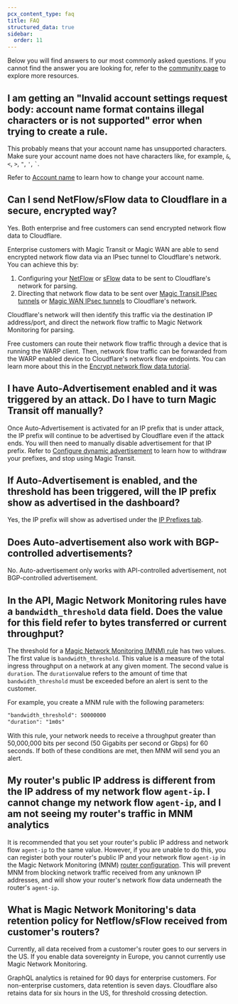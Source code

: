 ```yaml
---
pcx_content_type: faq
title: FAQ
structured_data: true
sidebar:
  order: 11
---
```


Below you will find answers to our most commonly asked questions. If you cannot find the answer you are looking for, refer to the [community page](https://community.cloudflare.com/) to explore more resources.

## I am getting an "Invalid account settings request body: account name format contains illegal characters or is not supported" error when trying to create a rule.

This probably means that your account name has unsupported characters. Make sure your account name does not have characters like, for example, `&`, `<`, `>`, `"`, `'`, ``` ` ```.

Refer to [Account name](/fundamentals/account/create-account/#account-name) to learn how to change your account name.

## Can I send NetFlow/sFlow data to Cloudflare in a secure, encrypted way?

Yes. Both enterprise and free customers can send encrypted network flow data to Cloudflare.

Enterprise customers with Magic Transit or Magic WAN are able to send encrypted network flow data via an IPsec tunnel to Cloudflare's network. You can achieve this by:

1. Configuring your [NetFlow](/magic-network-monitoring/routers/netflow-ipfix-config/) or [sFlow](/magic-network-monitoring/routers/sflow-config/) data to be sent to Cloudflare's network for parsing.
2. Directing that network flow data to be sent over [Magic Transit IPsec tunnels](/magic-transit/how-to/configure-tunnel-endpoints/) or [Magic WAN IPsec tunnels](/magic-wan/configuration/manually/how-to/configure-tunnel-endpoints/) to Cloudflare's network.

Cloudflare's network will then identify this traffic via the destination IP address/port, and direct the network flow traffic to Magic Network Monitoring for parsing.

Free customers can route their network flow traffic through a device that is running the WARP client. Then, network flow traffic can be forwarded from the WARP enabled device to Cloudflare's network flow endpoints. You can learn more about this in the [Encrypt network flow data tutorial](/magic-network-monitoring/tutorials/encrypt-network-flow-data).

## I have Auto-Advertisement enabled and it was triggered by an attack. Do I have to turn Magic Transit off manually?

Once Auto-Advertisement is activated for an IP prefix that is under attack, the IP prefix will continue to be advertised by Cloudflare even if the attack ends. You will then need to manually disable advertisement for that IP prefix. Refer to [Configure dynamic advertisement](/byoip/concepts/dynamic-advertisement/best-practices/#configure-dynamic-advertisement) to learn how to withdraw your prefixes, and stop using Magic Transit.

## If Auto-Advertisement is enabled, and the threshold has been triggered, will the IP prefix show as advertised in the dashboard?

Yes, the IP prefix will show as advertised under the [IP Prefixes tab](/byoip/concepts/dynamic-advertisement/best-practices/#configure-dynamic-advertisement).

## Does Auto-advertisement also work with BGP-controlled advertisements?

No. Auto-advertisement only works with API-controlled advertisement, not BGP-controlled advertisement.

## In the API, Magic Network Monitoring rules have a `bandwidth_threshold` data field. Does the value for this field refer to bytes transferred or current throughput?

The threshold for a [Magic Network Monitoring (MNM) rule](/api/resources/magic_network_monitoring/subresources/rules/methods/list/) has two values. The first value is `bandwidth_threshold`. This value is a measure of the total ingress throughput on a network at any given moment. The second value is `duration`. The `duration`value refers to the amount of time that `bandwidth_threshold` must be exceeded before an alert is sent to the customer.

For example, you create a MNM rule with the following parameters:

```txt
"bandwidth_threshold": 50000000
"duration": "1m0s"
```

With this rule, your network needs to receive a throughput greater than 50,000,000 bits per second (50 Gigabits per second or Gbps) for 60 seconds. If both of these conditions are met, then MNM will send you an alert.

## My router's public IP address is different from the IP address of my network flow `agent-ip`. I cannot change my network flow `agent-ip`, and I am not seeing my router's traffic in MNM analytics

It is recommended that you set your router's public IP address and network flow `agent-ip` to the same value. However, if you are unable to do this, you can register both your router's public IP and your network flow `agent-ip` in the Magic Network Monitoring (MNM) [router configuration](/magic-network-monitoring/get-started/). This will prevent MNM from blocking network traffic received from any unknown IP addresses, and will show your router's network flow data underneath the router's `agent-ip`.

## What is Magic Network Monitoring's data retention policy for Netflow/sFlow received from customer's routers?

Currently, all data received from a customer's router goes to our servers in the US. If you enable data sovereignty in Europe, you cannot currently use Magic Network Monitoring.

GraphQL analytics is retained for 90 days for enterprise customers. For non-enterprise customers, data retention is seven days. Cloudflare also retains data for six hours in the US, for threshold crossing detection.
